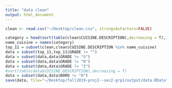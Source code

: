 ```yaml
---
title: "data clean"
output: html_document
---
```


```r
clean <- read.csv("~/Desktop/clean.csv", stringsAsFactors=FALSE)

category = head(sort(table(clean$CUISINE.DESCRIPTION),decreasing = T),11)
name_cuisine = names(category)
top_11 = subset(clean,clean$CUISINE.DESCRIPTION %in% name_cuisine)
data = subset(top_11,top_11$GRADE != "")
data = subset(data,data$GRADE != "G")
data = subset(data,data$GRADE != "N")
data = subset(data,data$GRADE != "Z")
#sort(table(data$CUISINE.DESCRIPTION),decreasing = T)
data = subset(data,data$BORO != "0")
save(data, file="~/Desktop/fall2019-proj2--sec2-grp1/output/data.RData")
```


